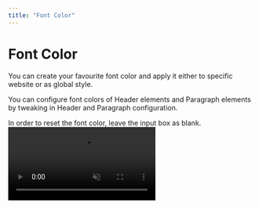```yaml
---
title: "Font Color"
---
```



# Font Color

You can create your favourite font color and apply it either to specific website or as global style.

You can configure font colors of Header elements and Paragraph elements by tweaking in Header and Paragraph configuration. 

<Callout type="info">
  In order to reset the font color, leave the input box as blank.
</Callout>


<br/>

<video className="rounded-lg" muted controls loop playsinline src="/custom-style/change-font-color.webm" />